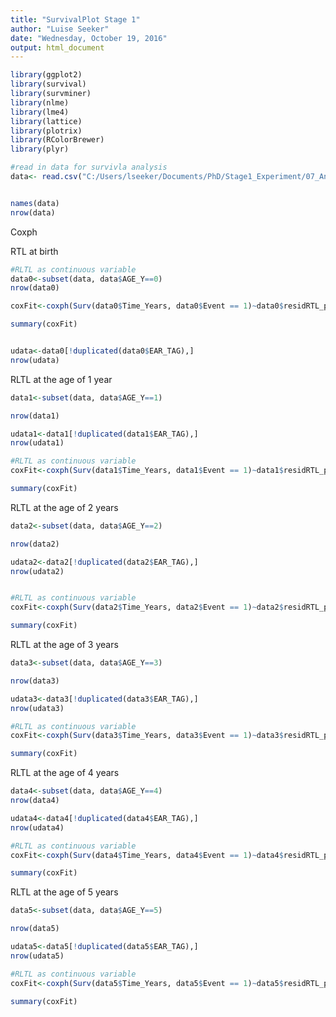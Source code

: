 ---
title: "SurvivalPlot Stage 1"
author: "Luise Seeker"
date: "Wednesday, October 19, 2016"
output: html_document
---

```{r}
library(ggplot2)
library(survival)
library(survminer)
library(nlme)
library(lme4)
library(lattice)
library(plotrix)
library(RColorBrewer)
library(plyr)
```


```{r}
#read in data for survivla analysis
data<- read.csv("C:/Users/lseeker/Documents/PhD/Stage1_Experiment/07_Analysis/06_SurvivalPlot/20170603_SurvivalDF.csv")


names(data)
nrow(data)

```
Coxph

RTL at birth

```{r}
#RLTL as continuous variable
data0<-subset(data, data$AGE_Y==0)
nrow(data0)

coxFit<-coxph(Surv(data0$Time_Years, data0$Event == 1)~data0$residRTL_plateRow)

summary(coxFit)


udata<-data0[!duplicated(data0$EAR_TAG),]
nrow(udata)
```

RLTL at the age of 1 year

```{r}
data1<-subset(data, data$AGE_Y==1)

nrow(data1)

udata1<-data1[!duplicated(data1$EAR_TAG),]
nrow(udata1)

#RLTL as continuous variable
coxFit<-coxph(Surv(data1$Time_Years, data1$Event == 1)~data1$residRTL_plateRow)

summary(coxFit)
```


RLTL at the age of 2 years
```{r}
data2<-subset(data, data$AGE_Y==2)

nrow(data2)

udata2<-data2[!duplicated(data2$EAR_TAG),]
nrow(udata2)


#RLTL as continuous variable
coxFit<-coxph(Surv(data2$Time_Years, data2$Event == 1)~data2$residRTL_plateRow)

summary(coxFit)

```



RLTL at the age of 3 years
```{r}
data3<-subset(data, data$AGE_Y==3)

nrow(data3)

udata3<-data3[!duplicated(data3$EAR_TAG),]
nrow(udata3)

#RLTL as continuous variable
coxFit<-coxph(Surv(data3$Time_Years, data3$Event == 1)~data3$residRTL_plateRow)

summary(coxFit)

```


RLTL at the age of 4 years
```{r}
data4<-subset(data, data$AGE_Y==4)
nrow(data4)

udata4<-data4[!duplicated(data4$EAR_TAG),]
nrow(udata4)

#RLTL as continuous variable
coxFit<-coxph(Surv(data4$Time_Years, data4$Event == 1)~data4$residRTL_plateRow)

summary(coxFit)

```

RLTL at the age of 5 years
```{r}
data5<-subset(data, data$AGE_Y==5)

nrow(data5)

udata5<-data5[!duplicated(data5$EAR_TAG),]
nrow(udata5)

#RLTL as continuous variable
coxFit<-coxph(Surv(data5$Time_Years, data5$Event == 1)~data5$residRTL_plateRow)

summary(coxFit)


```

